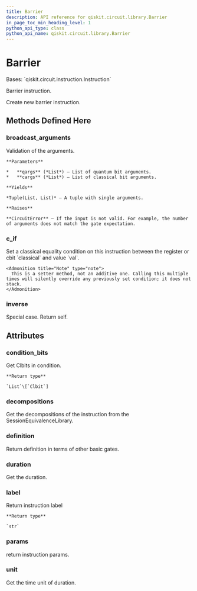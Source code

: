 ```yaml
---
title: Barrier
description: API reference for qiskit.circuit.library.Barrier
in_page_toc_min_heading_level: 1
python_api_type: class
python_api_name: qiskit.circuit.library.Barrier
---
```


# Barrier

<Class id="qiskit.circuit.library.Barrier" github="https://github.com/qiskit/qiskit/tree/stable/0.19/qiskit/circuit/barrier.py" signature="Barrier(num_qubits)">
  Bases: `qiskit.circuit.instruction.Instruction`

  Barrier instruction.

  Create new barrier instruction.

  ## Methods Defined Here

  ### broadcast\_arguments

  <Function id="qiskit.circuit.library.Barrier.broadcast_arguments" name="broadcast_arguments" signature="Barrier.broadcast_arguments(qargs, cargs)">
    Validation of the arguments.

    **Parameters**

    *   **qargs** (*List*) – List of quantum bit arguments.
    *   **cargs** (*List*) – List of classical bit arguments.

    **Yields**

    *Tuple(List, List)* – A tuple with single arguments.

    **Raises**

    **CircuitError** – If the input is not valid. For example, the number of arguments does not match the gate expectation.
  </Function>

  ### c\_if

  <Function id="qiskit.circuit.library.Barrier.c_if" name="c_if" signature="Barrier.c_if(classical, val)">
    Set a classical equality condition on this instruction between the register or cbit `classical` and value `val`.

    <Admonition title="Note" type="note">
      This is a setter method, not an additive one. Calling this multiple times will silently override any previously set condition; it does not stack.
    </Admonition>
  </Function>

  ### inverse

  <Function id="qiskit.circuit.library.Barrier.inverse" name="inverse" signature="Barrier.inverse()">
    Special case. Return self.
  </Function>

  ## Attributes

  ### condition\_bits

  <Attribute id="qiskit.circuit.library.Barrier.condition_bits" name="condition_bits">
    Get Clbits in condition.

    **Return type**

    `List`\[`Clbit`]
  </Attribute>

  ### decompositions

  <Attribute id="qiskit.circuit.library.Barrier.decompositions" name="decompositions">
    Get the decompositions of the instruction from the SessionEquivalenceLibrary.
  </Attribute>

  ### definition

  <Attribute id="qiskit.circuit.library.Barrier.definition" name="definition">
    Return definition in terms of other basic gates.
  </Attribute>

  ### duration

  <Attribute id="qiskit.circuit.library.Barrier.duration" name="duration">
    Get the duration.
  </Attribute>

  ### label

  <Attribute id="qiskit.circuit.library.Barrier.label" name="label">
    Return instruction label

    **Return type**

    `str`
  </Attribute>

  ### params

  <Attribute id="qiskit.circuit.library.Barrier.params" name="params">
    return instruction params.
  </Attribute>

  ### unit

  <Attribute id="qiskit.circuit.library.Barrier.unit" name="unit">
    Get the time unit of duration.
  </Attribute>
</Class>

